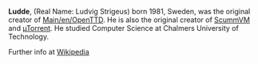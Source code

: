 {{en/Infobox Developer|
realname=Ludvig Strigeus|
birthyear=1981|
codingspec=OpenTTD Author and first project leader|
currentstat=Inactive/Retired|
website=www.ludde.biz/|
}}

'''Ludde''', (Real Name: Ludvig Strigeus) born 1981, Sweden, was the original creator of [[Main/en/OpenTTD]]. He is also the original creator of [http://www.scummvm.org/ ScummVM] and [http://www.utorrent.com/ µTorrent]. He studied Computer Science at Chalmers University of Technology.

Further info at [http://www.wikipedia.org/wiki/Ludde Wikipedia]